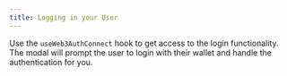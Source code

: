 ```yaml
---
title: Logging in your User
---
```


Use the `useWeb3AuthConnect` hook to get access to the login functionality. The modal will prompt
the user to login with their wallet and handle the authentication for you.
